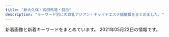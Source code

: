```yaml
---
title: "新大久保・高田馬場・目白"
description: "キーワード別にの巨乳アジアン・チャイナエステ嬢情報をまとめました。"
---
```


新着画像と新着キーワードをまとめています。
2021年05月22日の情報です。

<DmmAffiliateIns />
<KeywordTable
  shops={
    [
    {
        "keywords": {
            "C": 4
        },
        "img_links": [
            "http://www.enchuen.com/images/img_service05.png",
            "http://www.enchuen.com/images/ins_footer.png",
            "http://www.enchuen.com/images/h2_link01.png",
            "http://www.enchuen.com/images/therapist_yume_s.jpg",
            "http://www.enchuen.com/images/therapist_kaori.jpg",
            "http://www.enchuen.com/images/mail_header.png",
            "http://www.enchuen.com/images/interior04.jpg",
            "http://www.enchuen.com/images/ins_header.png",
            "http://www.enchuen.com/images/ban-tel.png",
            "http://www.enchuen.com/images/h2_alliancegide.png",
            "http://www.enchuen.com/images/therapist_kaori_s.jpg",
            "http://www.enchuen.com/images/h2_twitter.png",
            "http://www.enchuen.com/images/top_slider6.jpg",
            "http://www.enchuen.com/images/top_slider2.jpg",
            "http://www.enchuen.com/images/img_service07.png",
            "http://www.enchuen.com/images/img_service02.png",
            "http://www.enchuen.com/images/top_slider5.jpg",
            "http://www.enchuen.com/images/img_service06.png",
            "http://www.enchuen.com/images/icon_eng.png",
            "http://www.enchuen.com/images/img_service04.png",
            "http://www.enchuen.com/images/interior04_s.jpg",
            "http://www.enchuen.com/images/icon_chi.png",
            "http://www.enchuen.com/images/tw_header.png",
            "http://www.enchuen.com/images/h2_information.png",
            "http://www.enchuen.com/images/img_service01.png",
            "http://www.enchuen.com/images/pagetop.png",
            "http://www.enchuen.com/images/h2_instagam.png",
            "http://www.enchuen.com/images/top_slider4.jpg",
            "http://www.enchuen.com/images/interior01_s.jpg",
            "http://www.enchuen.com/images/img_comimgsoon.jpg",
            "http://www.enchuen.com/images/btn_gnavi04_no.png",
            "http://www.enchuen.com/images/img_slider02.png",
            "http://www.enchuen.com/images/mess_footer.png",
            "http://www.enchuen.com/images/h2_alltherapist.png",
            "http://www.enchuen.com/images/tw_footer.png",
            "http://www.enchuen.com/images/img_aromaoil.png",
            "http://www.enchuen.com/images/h2_alliancegide2.png",
            "http://www.enchuen.com/images/interior03_s.jpg",
            "http://www.enchuen.com/images/img_service03.png",
            "http://www.enchuen.com/images/btn_gnavi05_no.png",
            "http://www.enchuen.com/images/btn_gnavi06_no.png",
            "http://www.enchuen.com/images/therapist_yona_s.jpg",
            "http://www.enchuen.com/images/img_slider01.png",
            "http://www.enchuen.com/images/top_slider3.jpg",
            "http://www.enchuen.com/images/h2_contact.png",
            "http://www.enchuen.com/images/therapist_noa_s.jpg",
            "http://www.enchuen.com/images/q_qa.png",
            "http://www.enchuen.com/images/btn_gnavi01_no.png",
            "http://www.enchuen.com/images/therapist_yona.jpg",
            "http://www.enchuen.com/images/therapist_noa.jpg",
            "http://www.enchuen.com/images/h2_linkban.png",
            "http://www.enchuen.com/images/interior03.jpg",
            "http://www.enchuen.com/images/top_slider1.jpg",
            "http://www.enchuen.com/images/therapist_yume.jpg",
            "http://www.enchuen.com/images/interior01.jpg",
            "http://www.enchuen.com/images/btn_gnavi02_no.png",
            "http://www.enchuen.com/images/interior02.jpg",
            "http://www.enchuen.com/images/h2_qa.png",
            "http://www.enchuen.com/images/a_qa.png",
            "http://www.enchuen.com/images/img_slider03.png",
            "http://www.enchuen.com/images/interior02_s.jpg",
            "http://www.enchuen.com/images/btn_gnavi03_no.png",
            "http://www.enchuen.com/images/tel_header.png",
            "http://www.enchuen.com/images/h2_servicecontents.png"
        ],
        "url": "http://www.enchuen.com/",
        "station": "JR\u65b0\u5927\u4e45\u4fdd\u99c5",
        "name": "\u7e01\u4e2d\u7e01\uff5e\u3048\u3093\u3061\u3085\u3046\u3048\u3093\uff5e"
    },
    {
        "keywords": {},
        "img_links": [
            "http://esthe.top/images/room_images/gallery-01.jpg",
            "http://esthe.top/images/demo/slider/images/slide5.png",
            "http://esthe.top/images/room_images/gallery-06.jpg",
            "http://esthe.top/images/staff_images/staff_04b.jpg",
            "http://esthe.top/images/demo/slider/images/slide1.png",
            "http://esthe.top/images/staff_images/staff_01b.jpg",
            "http://esthe.top/images/staff_images/staff_09a.jpg",
            "http://esthe.top/images/staff_images/staff_07a.jpg",
            "http://esthe.top/images/demo/slider/images/slide4.png",
            "http://esthe.top/images/room_images/gallery-03.jpg",
            "http://esthe.top/images/demo/slider/tooltips/slide4.png",
            "http://esthe.top/images/demo/slider/tooltips/slide5.png",
            "http://esthe.top/images/QRcode.jpg",
            "http://esthe.top/images/acs_ima/access-04.jpg",
            "http://esthe.top/images/an_2_06.jpg",
            "http://esthe.top/images/staff_images/staff_04a.jpg",
            "http://esthe.top/images/demo/slider/tooltips/slide1.png",
            "http://esthe.top/images/Bottom_02.jpg",
            "http://esthe.top/images/an_2_04.jpg",
            "http://esthe.top/images/acs_ima/access-02.jpg",
            "http://esthe.top/images/an_2_03.jpg",
            "http://esthe.top/images/acs_ima/access-01.jpg",
            "http://esthe.top/images/staff_images/staff_01a.jpg",
            "http://esthe.top/images/demo/slider/images/slide3.png",
            "http://esthe.top/images/demo/slider/tooltips/slide2.png",
            "http://esthe.top/images/an_1_02.jpg",
            "http://esthe.top/images/room_images/gallery-05.jpg",
            "http://esthe.top/images/demo/slider/tooltips/slide3.png",
            "http://esthe.top/images/room_images/gallery-02.jpg",
            "http://esthe.top/images/an_1_03.jpg",
            "http://esthe.top/images/an_1_05.jpg",
            "http://esthe.top/images/an_1_07.jpg",
            "http://esthe.top/images/demo/slider/images/slide2.png",
            "http://esthe.top/images/an_2_07.jpg",
            "http://esthe.top/images/staff_images/staff_010b.jpg",
            "http://esthe.top/images/Bottom_01.jpg",
            "http://esthe.top/images/staff_images/staff_09b.jpg",
            "http://esthe.top/images/staff_images/staff_010a.jpg",
            "http://esthe.top/images/room_images/gallery-04.jpg",
            "http://esthe.top/images/staff_images/staff_07b.jpg",
            "http://esthe.top/images/staff_images/staff_012a.jpg",
            "http://esthe.top/images/an_2_02.jpg",
            "http://esthe.top/images/an_1_06.jpg",
            "http://esthe.top/images/room_images/index-01.jpg",
            "http://esthe.top/images/an_1_04.jpg",
            "http://esthe.top/images/acs_ima/access-03.jpg",
            "http://esthe.top/images/an_2_05.jpg",
            "http://esthe.top/images/room_images/index-02.jpg"
        ],
        "station": "JR\u9ad8\u7530\u99ac\u5834\u99c5\u6771\u53e3",
        "name": "RAN\uff5e\u30e9\u30f3\uff5e",
        "url": "http://esthe.top/"
    },
    {
        "keywords": {},
        "name": "\u6708\u306e\u82b1",
        "url": "https://tsukinohana88.wixsite.com/index",
        "station": "JR\u65b0\u5927\u4e45\u4fdd\u99c5",
        "img_links": [
            "https://static.wixstatic.com/media/80a184_f4cca0709e8a42dfbc72e26393934723~mv2.jpg",
            "https://static.wixstatic.com/media/80a184_fc46eb4762dc45d5aaded3823ed9ff89~mv2.png",
            "https://static.wixstatic.com/media/80a184_9dc0d14b20d54a71a6cb9f57217e8a32~mv2.png",
            "https://static.wixstatic.com/media/80a184_a8e12af9159e4af2bbd2cf724caf4e6a~mv2.jpeg",
            "https://static.wixstatic.com/media/71aabe_7fde48e91203411687f75bf66049b810~mv2.jpg",
            "https://static.wixstatic.com/media/80a184_685d8785c64448469efbaecd356f0615~mv2.jpg",
            "https://static.wixstatic.com/media/80a184_5208b825bc574a8e8c38cfed61640f7b~mv2.png",
            "https://static.wixstatic.com/media/80a184_60e3e10d71c6473ca82f313fefc49773~mv2.png",
            "https://static.wixstatic.com/media/80a184_b70a2c117ac542f79ec2a2014b642be4~mv2.png",
            "https://static.wixstatic.com/media/80a184_6f8a99a76cfa4e8cb6871f8cdc4667f5~mv2.png",
            "https://static.wixstatic.com/media/80a184_a8f91b6640fd4492af590f16ac685c66~mv2.png",
            "https://static.wixstatic.com/media/80a184_40c0679b081a48f9bb573cda81913473~mv2.png",
            "https://static.wixstatic.com/media/80a184_126746405a7f40f191a12f71b777ea41~mv2.png",
            "https://static.wixstatic.com/media/80a184_37c7b495532e44808fa932ada8728921~mv2.png"
        ]
    },
    {
        "keywords": {
            "C": 6,
            "88": 3,
            "87": 4,
            "D": 1
        },
        "img_links": [
            "http://www.y-rlx.site/girl/01.jpg",
            "http://www.y-rlx.site/girl/03.jpg",
            "http://www.y-rlx.site/images/staff_09.jpg",
            "http://www.y-rlx.site/images/upload/thumb/7ec52ffef2544273.jpg",
            "http://www.y-rlx.site/images/upload/thumb/117cc02414cb58fe.jpg",
            "http://www.y-rlx.site/images/index_09.jpg",
            "http://www.y-rlx.site/images/index_05.jpg",
            "http://www.y-rlx.site/images/index_20.jpg",
            "http://www.y-rlx.site/images/upload/thumb/0a4230132522743d.jpg",
            "http://www.y-rlx.site/images/upload/thumb/7ef0dbd713e60157.jpg",
            "http://www.y-rlx.site/images/index_02.jpg",
            "http://www.y-rlx.site/images/index_04.jpg",
            "http://www.y-rlx.site/girl/05.jpg",
            "http://www.y-rlx.site/images/index_15.jpg",
            "http://www.y-rlx.site/images/index_13.jpg",
            "http://www.y-rlx.site/images/info_09.jpg",
            "http://www.y-rlx.site/images/index_19.jpg",
            "http://www.y-rlx.site/images/upload/thumb/a3dc59474308193e.jpg",
            "http://www.y-rlx.site/images/rec.jpg",
            "http://www.y-rlx.site/images/index_11.jpg",
            "http://www.y-rlx.site/images/rec_09.jpg",
            "http://www.y-rlx.site/images/info.jpg",
            "http://www.y-rlx.site/images/index_18.jpg",
            "http://www.y-rlx.site/images/index_10.jpg",
            "http://y-rlx.site/images/index_07.jpg",
            "http://www.y-rlx.site/images/index_08.jpg",
            "http://y-rlx.site/images/index_04.jpg",
            "http://www.y-rlx.site/images/upload/thumb/2c7fdde9ad97892b.jpg",
            "http://www.y-rlx.site/images/upload/thumb/855f910df0047867.jpg",
            "http://www.y-rlx.site/images/index_06.jpg",
            "http://www.y-rlx.site/images/card.jpg",
            "http://www.y-rlx.site/images/upload/thumb/0d7b4714c8aced28.jpg",
            "http://www.y-rlx.site/images/upload/thumb/0776a8acf9219785.jpg",
            "http://www.y-rlx.site/girl/04.jpg",
            "http://www.y-rlx.site/images/upload/thumb/e0a26e58e17a1416.jpg",
            "http://www.y-rlx.site/images/index_01.jpg",
            "http://www.y-rlx.site/girl/02.jpg",
            "http://www.y-rlx.site/images/index_07.jpg",
            "http://www.y-rlx.site/images/index_03.jpg"
        ],
        "name": "\u60a0\u30a8\u30b9\u30c6",
        "station": "JR\u9ad8\u7530\u99ac\u5834\u99c5\u65e9\u7a32\u7530\u53e3",
        "url": "http://www.y-rlx.site/"
    },
    {
        "url": "http://familiar.tyo.cm/",
        "keywords": {
            "E": 36,
            "83": 9,
            "86": 94,
            "C": 2,
            "88": 27,
            "85": 18,
            "D": 182,
            "87": 72
        },
        "name": "Familiar\u30fb\u30d5\u30a1\u30df\u30ea\u30fc\u30a2",
        "station": "JR\u65b0\u5927\u4e45\u4fdd\u99c5",
        "img_links": [
            "http://familiar.tyo.cm/photos/sites/37/2019/11/2019112002511160.jpg",
            "http://familiar.tyo.cm/photos/sites/37/2019/06/2019061502562798.jpg",
            "http://familiar.tyo.cm/photos/sites/37/2019/12/2019120502264671.jpg",
            "http://familiar.tyo.cm/photos/sites/37/2019/06/2019061502562745.jpg",
            "http://familiar.tyo.cm/photos/sites/37/2019/11/2019112902341792.jpg",
            "http://familiar.tyo.cm/images/s_news.jpg",
            "http://familiar.tyo.cm/photos/sites/37/2019/11/2019110802115992.jpg",
            "http://familiar.tyo.cm/photos/sites/37/2019/09/2019090503385014.jpg",
            "http://familiar.tyo.cm/images/mobile.jpg",
            "http://familiar.tyo.cm/photos/sites/37/2019/12/2019120401354873.jpg",
            "http://familiar.tyo.cm/photos/sites/37/2019/12/2019120401354980.jpg",
            "http://familiar.tyo.cm/photos/sites/37/2019/03/2019032406115598.jpg",
            "http://familiar.tyo.cm/photos/sites/37/2019/03/2019032406115451.jpg",
            "http://familiar.tyo.cm/photos/sites/37/2019/03/2019031806471671.jpg",
            "http://familiar.tyo.cm/photos/sites/37/2019/06/2019060406161857.jpg",
            "http://familiar.tyo.cm/images/s_staff.jpg",
            "http://familiar.tyo.cm/photos/sites/37/2019/10/2019102502193551.jpg",
            "http://familiar.tyo.cm/photos/sites/37/2019/03/2019032406115446.jpg",
            "http://familiar.tyo.cm/photos/sites/37/2019/03/2019032406115311.jpg",
            "http://familiar.tyo.cm/images/top.png",
            "http://familiar.tyo.cm/photos/sites/37/2019/09/201909270657496.jpg",
            "http://familiar.tyo.cm/photos/sites/37/2019/03/2019032406115491.jpg",
            "http://familiar.tyo.cm/photos/sites/37/2019/06/201906040617136.jpg",
            "http://familiar.tyo.cm/images/tel.png",
            "http://familiar.tyo.cm/photos/sites/37/2018/12/2018121903013346.jpg",
            "http://familiar.tyo.cm/images/s_link.jpg",
            "http://familiar.tyo.cm/photos/sites/37/2019/06/2019061502562797.jpg",
            "http://familiar.tyo.cm/photos/sites/37/2019/06/2019062210030384.jpg",
            "http://familiar.tyo.cm/photos/sites/37/2019/10/2019102408541458.jpg",
            "http://familiar.tyo.cm/photos/sites/37/2019/03/2019032406115312.jpg",
            "http://familiar.tyo.cm/photos/sites/37/2019/12/201912130833132.jpg",
            "http://familiar.tyo.cm/photos/sites/37/2019/12/2019120502265383.jpg",
            "http://familiar.tyo.cm/photos/sites/37/2019/10/2019100304481325.jpg",
            "http://familiar.tyo.cm/images/1.png",
            "http://familiar.tyo.cm/photos/sites/37/2019/12/2019120401355046.jpg",
            "http://familiar.tyo.cm/photos/sites/37/2018/12/2018121903022968.jpg",
            "http://familiar.tyo.cm/photos/sites/37/2019/03/2019032406115440.jpg",
            "http://familiar.tyo.cm/photos/sites/37/2019/06/2019060406241084.jpg",
            "http://familiar.tyo.cm/photos/sites/37/2019/10/2019102502193826.jpg"
        ]
    },
    {
        "img_links": [
            "https://est-hana.com/img/material/top_t6.png",
            "https://est-hana.com/img/girl/main/smain1931e3a7504f14e2050f14cb6782d72bb46c.jpg",
            "https://est-hana.com/img/material/systme_t2.png",
            "https://est-hana.com/img/girl/pickup/pickup20190121202926.jpg",
            "https://est-hana.com/img/girl/list/s86_list.jpg",
            "https://est-hana.com/img/girl/list/sface187386757ea62d773ca58e2457fc23b8e13.jpg",
            "https://est-hana.com/img/material/massap4.jpg",
            "https://est-hana.com/img/girl/thumb/smain1902e7f2a11706f93c08ab1eb76c57c0a501.jpg",
            "https://est-hana.com/img/material/sys_course3_rev1.png",
            "https://est-hana.com/img/girl/thumb/smain184149673a0eecbfdaab27d1a016ce6f4281.jpg",
            "https://est-hana.com/img/girl/thumb/s77_3.jpg",
            "https://est-hana.com/img/girl/thumb/smain18725b09cd881b1f036f9f4970616c10b474.jpg",
            "https://est-hana.com/img/material/gm5_rollout.png",
            "https://est-hana.com/img/girl/list/slist189e9ae2d8752cd8b9474ebd62df9909f9b.jpg",
            "https://est-hana.com/img/material/accsess_picter2.jpg",
            "https://est-hana.com/img/material/line1.png",
            "https://est-hana.com/img/girl/list/sface18449673a0eecbfdaab27d1a016ce6f4281.jpg",
            "https://est-hana.com/img/girl/pickup/topgirl20141227182718.png",
            "https://est-hana.com/img/girl/thumb/smain1991a8b144d9cbd006fc9dffdf23ad77de07.jpg",
            "https://est-hana.com/img/material/returnbtn.png",
            "https://est-hana.com/img/girl/pickup/pickup20141227182613.jpeg",
            "https://est-hana.com/img/girl/main/smain1901e7f2a11706f93c08ab1eb76c57c0a501.jpg",
            "https://est-hana.com/img/girl/list/slist2012ba9beda1a19f1ba57dcc87485d57321.jpg",
            "https://est-hana.com/img/girl/thumb/smain1913da4fa2da2e801312734721e1a44d8e19.jpg",
            "https://est-hana.com/img/material/massap7.jpg",
            "https://est-hana.com/img/girl/main/smain184149673a0eecbfdaab27d1a016ce6f4281.jpg",
            "https://est-hana.com/img/material/photorenew4.jpg",
            "https://est-hana.com/img/girl/list/slist19053cc33bb85f739f63e84c2ae2c41c2eb.jpg",
            "https://est-hana.com/img/girl/list/sface190e7f2a11706f93c08ab1eb76c57c0a501.jpg",
            "https://est-hana.com/img/girl/list/s88_list.jpg",
            "https://est-hana.com/img/girl/list/s173_face.jpg",
            "https://est-hana.com/img/girl/list/s75_face.jpg",
            "https://est-hana.com/img/material/top_t2.png",
            "https://est-hana.com/img/girl/thumb/smain1901e7f2a11706f93c08ab1eb76c57c0a501.jpg",
            "https://est-hana.com/img/girl/thumb/smain193281777917c863b2cd265723b9cb5a3c32.jpg",
            "https://est-hana.com/img/girl/main/smain1991a8b144d9cbd006fc9dffdf23ad77de07.jpg",
            "https://est-hana.com/img/material/gm4_rollout.png",
            "https://est-hana.com/img/girl/list/s86_face.jpg",
            "https://est-hana.com/img/material/m5.png",
            "https://est-hana.com/img/girl/list/sface193e3a7504f14e2050f14cb6782d72bb46c.jpg",
            "https://est-hana.com/img/material/detailwaku.png",
            "https://est-hana.com/img/girl/list/s163_list.jpg",
            "https://est-hana.com/img/material/photorenew1.jpg",
            "https://est-hana.com/img/girl/list/slist199a8b144d9cbd006fc9dffdf23ad77de07.jpg",
            "https://est-hana.com/img/material/sys_option.png",
            "https://est-hana.com/img/girl/thumb/smain197153ce52e0264e81a8a42e5d3c84dd833e.jpg",
            "https://est-hana.com/img/girl/main/smain197153ce52e0264e81a8a42e5d3c84dd833e.jpg",
            "https://est-hana.com/img/girl/list/slist193a69a1a063a3159e298d18b691542266d.jpg",
            "https://est-hana.com/img/girl/thumb/s75_1.jpg",
            "https://est-hana.com/img/material/gm2_rollout.png",
            "https://est-hana.com/img/girl/thumb/s77_1.jpg",
            "https://est-hana.com/img/girl/thumb/s180_1.jpg",
            "https://est-hana.com/img/material/day.png",
            "https://est-hana.com/img/girl/pickup/pickup20180830201105.jpg",
            "https://est-hana.com/img/material/w6.png",
            "https://est-hana.com/img/material/staff_t1.png",
            "https://est-hana.com/img/material/gm6_rollout.png",
            "https://est-hana.com/img/girl/pickup/topgirl20180526173824.png",
            "https://est-hana.com/img/material/gm3_rollout.png",
            "https://est-hana.com/img/girl/list/s88_face.jpg",
            "https://est-hana.com/img/girl/list/s77_list.jpg",
            "https://est-hana.com/img/girl/main/smain1871110bf62c88dcefca310cdc127f9b11f2.jpg",
            "https://est-hana.com/img/girl/pickup/pickup20190227121102.jpg",
            "https://est-hana.com/img/material/top_t3.png",
            "https://est-hana.com/img/girl/list/sface8365230fc40840a020ba3ed47600db4b4a.jpg",
            "https://est-hana.com/img/girl/thumb/smain1912da4fa2da2e801312734721e1a44d8e19.jpg",
            "https://est-hana.com/img/whatnew/20200401min60.jpg",
            "https://est-hana.com/img/material/photorenew3.jpg",
            "https://est-hana.com/img/girl/list/slist18449673a0eecbfdaab27d1a016ce6f4281.jpg",
            "https://est-hana.com/img/material/topflashimg1.jpg",
            "https://est-hana.com/img/girl/thumb/smain1871110bf62c88dcefca310cdc127f9b11f2.jpg",
            "https://est-hana.com/img/girl/thumb/smain1891e9ae2d8752cd8b9474ebd62df9909f9b.jpg",
            "https://est-hana.com/img/girl/list/sface191ec56c0d5cc68365ea11e2e52a40272d8.jpg",
            "https://est-hana.com/img/material/accsess_station.png",
            "https://est-hana.com/img/girl/pickup/topgirl20180308214256.png",
            "https://est-hana.com/img/girl/list/slist110d5ce8a5906e2cdaf90af47c9395e0dff.jpg",
            "https://est-hana.com/img/whatnew/20200304.jpg",
            "https://est-hana.com/img/girl/list/sface19753ce52e0264e81a8a42e5d3c84dd833e.jpg",
            "https://est-hana.com/img/camp/camp20210501.png",
            "https://est-hana.com/img/girl/list/sface201dc74ab8dea78d771771d5fda7bccc989.jpg",
            "https://est-hana.com/img/girl/list/s173_list.jpg",
            "https://est-hana.com/img/girl/main/smain1911ec56c0d5cc68365ea11e2e52a40272d8.jpg",
            "https://est-hana.com/img/girl/thumb/s173_1.jpg",
            "https://est-hana.com/img/material/click_tel_btn.png",
            "https://est-hana.com/img/girl/main/s180_1.jpg",
            "https://est-hana.com/img/girl/list/slist19753ce52e0264e81a8a42e5d3c84dd833e.jpg",
            "https://est-hana.com/img/girl/list/s139_face.jpg",
            "https://est-hana.com/img/material/staff_t1rev1.png",
            "https://est-hana.com/img/girl/list/s139_list.jpg",
            "https://est-hana.com/img/girl/pickup/pickup20190528135649.jpg",
            "https://est-hana.com/img/material/staffdetail_t1.png",
            "https://est-hana.com/img/girl/list/sface199a8b144d9cbd006fc9dffdf23ad77de07.jpg",
            "https://est-hana.com/img/girl/list/s180_face.jpg",
            "https://est-hana.com/img/girl/pickup/pickup20181218104555.jpg",
            "https://est-hana.com/img/material/massap1.jpg",
            "https://est-hana.com/img/girl/list/s77_face.jpg",
            "https://est-hana.com/img/girl/pickup/topgirl20140510202547.png",
            "https://est-hana.com/img/girl/main/s75_1.jpg",
            "https://est-hana.com/img/girl/thumb/smain184249673a0eecbfdaab27d1a016ce6f4281.jpg",
            "https://est-hana.com/img/girl/thumb/smain1911ec56c0d5cc68365ea11e2e52a40272d8.jpg",
            "https://est-hana.com/img/material/hosi4.png",
            "https://est-hana.com/img/girl/pickup/topgirl20161016054301.png",
            "https://est-hana.com/img/girl/pickup/pickup20191214162524.jpg",
            "https://est-hana.com/img/girl/pickup/pickup20190118192257.jpg",
            "https://est-hana.com/img/material/age.png",
            "https://est-hana.com/img/material/top_t5.png",
            "https://est-hana.com/img/girl/pickup/topgirl20180908131653.png",
            "https://est-hana.com/img/girl/thumb/smain1931e3a7504f14e2050f14cb6782d72bb46c.jpg",
            "https://est-hana.com/img/material/massap2.jpg",
            "https://est-hana.com/img/girl/main/s77_1.jpg",
            "https://est-hana.com/img/material/photorenew2rev1.jpg",
            "https://est-hana.com/img/girl/pickup/pickup20180526173711.jpg",
            "https://est-hana.com/img/girl/list/sface189e9ae2d8752cd8b9474ebd62df9909f9b.jpg",
            "https://est-hana.com/img/girl/list/sface110404ef9fc79e2a0a04d64b621c22a0c77.jpg",
            "https://est-hana.com/img/girl/thumb/s173_2.jpg",
            "https://est-hana.com/img/girl/list/slist8365230fc40840a020ba3ed47600db4b4a.jpg",
            "https://est-hana.com/img/material/infopanel.png",
            "https://est-hana.com/img/girl/main/smain1891e9ae2d8752cd8b9474ebd62df9909f9b.jpg",
            "https://est-hana.com/img/girl/pickup/topgirl20190528141109.png",
            "https://est-hana.com/img/girl/pickup/pickup20190118192153.jpg",
            "https://est-hana.com/img/material/month.png",
            "https://est-hana.com/img/girl/thumb/s86_1.jpg",
            "https://est-hana.com/img/material/sys_course1_rev2.png",
            "https://est-hana.com/img/material/hosi5.png",
            "https://est-hana.com/img/material/top_twitter.png",
            "https://est-hana.com/img/material/gm1_rollout.png",
            "https://est-hana.com/img/girl/list/slist187110f9d5212fd19d8b8410ec6bff294e6.jpg",
            "https://est-hana.com/img/material/massap6.jpg",
            "https://est-hana.com/img/material/sys_course2_rev2.png",
            "https://est-hana.com/img/material/massa_t1.png",
            "https://est-hana.com/img/material/systme_t1.png",
            "https://est-hana.com/img/girl/main/s173_1.jpg",
            "https://est-hana.com/img/material/d22.png",
            "https://est-hana.com/img/material/photorenew5.jpg",
            "https://est-hana.com/img/material/sframe2014.png",
            "https://est-hana.com/img/material/massap5.jpg",
            "https://est-hana.com/img/girl/thumb/s77_2.jpg",
            "https://est-hana.com/img/material/top_t2_img_rev2.jpg",
            "https://est-hana.com/img/whatnew/20200401_mask.jpg",
            "https://est-hana.com/img/girl/list/s180_list.jpg",
            "https://est-hana.com/img/girl/list/s163_face.jpg",
            "https://est-hana.com/img/material/massap3.jpg",
            "https://est-hana.com/img/girl/thumb/smain19725e2ed7efe2de621955e09d12295a13ee.jpg",
            "https://est-hana.com/img/girl/list/s75_list.jpg",
            "https://est-hana.com/img/girl/pickup/topgirl20140502225842.png",
            "https://est-hana.com/img/girl/main/s86_1.jpg",
            "https://est-hana.com/img/material/top_t4.png",
            "https://est-hana.com/img/material/sys_etc.png",
            "https://est-hana.com/img/girl/list/slist191ec56c0d5cc68365ea11e2e52a40272d8.jpg",
            "https://est-hana.com/img/girl/pickup/pickup20191208191053.jpg"
        ],
        "station": "JR\u5927\u4e45\u4fdd\u99c5\u5317\u53e3",
        "url": "https://est-hana.com/",
        "name": "\u82b1",
        "keywords": {
            "E": 3,
            "C": 39
        }
    },
    {
        "url": "https://www.cocoro556.in/",
        "keywords": {
            "E": 1,
            "\u30bb\u30af\u30b7\u30fc": 1,
            "C": 21
        },
        "img_links": [
            "https://www.cocoro556.in/img/material/gm2_rollout.png",
            "https://www.cocoro556.in/img/girl/list/slist16435ee9e4407f412c3d2708030a189f1c0.jpg",
            "https://www.cocoro556.in/img/girl/list/slist167f0b4414b94d2c934624a47b21815ef54.jpg",
            "https://www.cocoro556.in/img/material/p3_1_t1.png",
            "https://www.cocoro556.in/img/material/gm6_rollout.png",
            "https://www.cocoro556.in/img/girl/main/smain1541a1f8e548a2959236fdd0e7abcde80ac7.jpg",
            "https://www.cocoro556.in/img/material/photost5.png",
            "https://www.cocoro556.in/img/material/p2_t2_subt5_m2.png",
            "https://www.cocoro556.in/img/material/p5_t1.png",
            "https://www.cocoro556.in/img/material/p6_t3.png",
            "https://www.cocoro556.in/img/camp/camp20210403short.jpg",
            "https://www.cocoro556.in/img/girl/thumb/smain126142f85375ac3eb532582567360874d2d6.jpg",
            "https://www.cocoro556.in/img/material/gm5_rollover.png",
            "https://www.cocoro556.in/img/girl/thumb/smain1443346e3df3ff1cef1386c89c6ba9e9f72e.jpg",
            "https://www.cocoro556.in/img/material/top_t3_subt1.png",
            "https://www.cocoro556.in/img/girl/thumb/smain1421b75436b0012f83588e08b8d8eb48c8c2.jpg",
            "https://www.cocoro556.in/img/girl/thumb/smain1542a1f8e548a2959236fdd0e7abcde80ac7.jpg",
            "https://www.cocoro556.in/img/girl/thumb/smain16627090642c09cac745b0ded19f41e41b2c.jpg",
            "https://www.cocoro556.in/img/girl/list/slist154a1f8e548a2959236fdd0e7abcde80ac7.jpg",
            "https://www.cocoro556.in/img/girl/main/smain1441346e3df3ff1cef1386c89c6ba9e9f72e.jpg",
            "https://www.cocoro556.in/img/girl/list/slist149a7ba2e87eeed7d2ede49599bc2037647.jpg",
            "https://www.cocoro556.in/img/material/p2_t2_sub_m1_2.png",
            "https://www.cocoro556.in/img/girl/thumb/smain126242f85375ac3eb532582567360874d2d6.jpg",
            "https://www.cocoro556.in/img/material/gm4_rollout.png",
            "https://www.cocoro556.in/img/girl/thumb/smain1422b75436b0012f83588e08b8d8eb48c8c2.jpg",
            "https://www.cocoro556.in/img/girl/list/slist144346e3df3ff1cef1386c89c6ba9e9f72e.jpg",
            "https://www.cocoro556.in/img/material/photost7.png",
            "https://www.cocoro556.in/img/material/gm2_rollover.png",
            "https://www.cocoro556.in/img/material/gm1_rollover.png",
            "https://www.cocoro556.in/img/material/p6_t3_subt1.png",
            "https://www.cocoro556.in/img/material/pd_st2.png",
            "https://www.cocoro556.in/img/girl/thumb/smain1673d805234c8fbb465b0ed26b0a1e25b455.jpg",
            "https://www.cocoro556.in/img/material/p2_t2_subt1.png",
            "https://www.cocoro556.in/img/material/accminimgrev1.jpg",
            "https://www.cocoro556.in/img/girl/list/slist142b75436b0012f83588e08b8d8eb48c8c2.jpg",
            "https://www.cocoro556.in/img/material/photost3rev1.png",
            "https://www.cocoro556.in/img/material/pageheaderimg2.jpg",
            "https://www.cocoro556.in/img/material/top_t2.png",
            "https://www.cocoro556.in/img/material/photost4rev1.png",
            "https://www.cocoro556.in/img/material/p2_t2_subt5.png",
            "https://www.cocoro556.in/img/material/top_t4.png",
            "https://www.cocoro556.in/img/girl/thumb/smain16637090642c09cac745b0ded19f41e41b2c.jpg",
            "https://www.cocoro556.in/img/material/photost1.png",
            "https://www.cocoro556.in/img/girl/main/smain16617090642c09cac745b0ded19f41e41b2c.jpg",
            "https://www.cocoro556.in/img/girl/main/smain1461f806d031a1244ccfaa8b4d307f6ef6d7.jpg",
            "https://www.cocoro556.in/img/material/pd_number.png",
            "https://www.cocoro556.in/img/material/pageheaderimg1.jpg",
            "https://www.cocoro556.in/img/girl/thumb/smain1442346e3df3ff1cef1386c89c6ba9e9f72e.jpg",
            "https://www.cocoro556.in/img/material/p2_t2_subt2.png",
            "https://www.cocoro556.in/img/girl/main/smain1671d805234c8fbb465b0ed26b0a1e25b455.jpg",
            "https://www.cocoro556.in/img/material/mobilesite.png",
            "https://www.cocoro556.in/img/girl/thumb/smain1462f806d031a1244ccfaa8b4d307f6ef6d7.jpg",
            "https://www.cocoro556.in/img/material/p2_t2_sub_m1_1.png",
            "https://www.cocoro556.in/img/material/leftinfo.png",
            "https://www.cocoro556.in/img/material/pd_st1.png",
            "https://www.cocoro556.in/img/girl/list/slist146f806d031a1244ccfaa8b4d307f6ef6d7.jpg",
            "https://www.cocoro556.in/img/girl/thumb/smain1671d805234c8fbb465b0ed26b0a1e25b455.jpg",
            "https://www.cocoro556.in/img/girl/thumb/smain1672d805234c8fbb465b0ed26b0a1e25b455.jpg",
            "https://www.cocoro556.in/img/material/top_t3_imgrev1.jpg",
            "https://www.cocoro556.in/img/material/gm3_rollout.png",
            "https://www.cocoro556.in/img/girl/main/smain1491773ceed1a7cd35919e9c6866285fb943.jpg",
            "https://www.cocoro556.in/img/material/photost2rev1.png",
            "https://www.cocoro556.in/img/girl/thumb/smain1441346e3df3ff1cef1386c89c6ba9e9f72e.jpg",
            "https://www.cocoro556.in/img/girl/main/smain1421b75436b0012f83588e08b8d8eb48c8c2.jpg",
            "https://www.cocoro556.in/img/material/p6_t2_subt1.png",
            "https://www.cocoro556.in/img/material/photost6.png",
            "https://www.cocoro556.in/img/girl/main/smain126142f85375ac3eb532582567360874d2d6.jpg",
            "https://www.cocoro556.in/img/girl/thumb/smain1491773ceed1a7cd35919e9c6866285fb943.jpg",
            "https://www.cocoro556.in/img/material/pd_st3.png",
            "https://www.cocoro556.in/img/girl/thumb/smain16617090642c09cac745b0ded19f41e41b2c.jpg",
            "https://www.cocoro556.in/img/material/gm5_rollout.png",
            "https://www.cocoro556.in/img/material/p2_t2_sub_m1_3.png",
            "https://www.cocoro556.in/img/girl/main/smain164135ee9e4407f412c3d2708030a189f1c0.jpg",
            "https://www.cocoro556.in/img/material/top_t3.png",
            "https://www.cocoro556.in/img/girl/thumb/smain14634879628e490d1ecf1cd7a9d727569f95.jpg",
            "https://www.cocoro556.in/img/material/ftel.png",
            "https://www.cocoro556.in/img/girl/thumb/smain164135ee9e4407f412c3d2708030a189f1c0.jpg",
            "https://www.cocoro556.in/img/material/gm6_rollover.png",
            "https://www.cocoro556.in/img/camp/camp20210501.jpg",
            "https://www.cocoro556.in/img/material/p2_t2.png",
            "https://www.cocoro556.in/img/material/p2_t2_subt4_m1.png",
            "https://www.cocoro556.in/img/material/gm3_rollover.png",
            "https://www.cocoro556.in/img/material/p2_t2_subt4.png",
            "https://www.cocoro556.in/img/girl/thumb/smain1493773ceed1a7cd35919e9c6866285fb943.jpg",
            "https://www.cocoro556.in/img/girl/list/slist12642f85375ac3eb532582567360874d2d6.jpg",
            "https://www.cocoro556.in/img/girl/thumb/smain1423ae12bc52cc115b3190fbe6a84a8ffa74.jpg",
            "https://www.cocoro556.in/img/girl/thumb/smain14922dea5bdda380e76839c012ab24bd9f82.jpg",
            "https://www.cocoro556.in/img/material/pageheaderimg3.jpg",
            "https://www.cocoro556.in/img/camp/camp20210501premium.jpg",
            "https://www.cocoro556.in/img/material/pageheaderimg4.jpg",
            "https://www.cocoro556.in/img/material/p2_t2_subt3.png",
            "https://www.cocoro556.in/img/material/top_t1.png",
            "https://www.cocoro556.in/img/girl/thumb/smain1541a1f8e548a2959236fdd0e7abcde80ac7.jpg",
            "https://www.cocoro556.in/img/material/p3_t1.png",
            "https://www.cocoro556.in/img/girl/list/slist1667090642c09cac745b0ded19f41e41b2c.jpg",
            "https://www.cocoro556.in/img/material/gm1_rollout.png",
            "https://www.cocoro556.in/img/girl/thumb/smain126332fd72809eba38056753c1720b05d8d5.jpg",
            "https://www.cocoro556.in/img/material/age_rollout.png",
            "https://www.cocoro556.in/img/material/p6_t2.png",
            "https://www.cocoro556.in/img/material/p6_t1.png",
            "https://www.cocoro556.in/img/girl/thumb/smain1461f806d031a1244ccfaa8b4d307f6ef6d7.jpg",
            "https://www.cocoro556.in/img/girl/thumb/smain1543ab2e0ee9f9fde8103e9fe80e33b07761.jpg",
            "https://www.cocoro556.in/img/material/p2_t2_subt5_m1.png"
        ],
        "station": "JR\u5927\u4e45\u4fdd\u99c5\u5317\u53e3",
        "name": "COCORO"
    },
    {
        "name": "\u604b",
        "keywords": {},
        "url": "http://tkoi.work/",
        "img_links": [
            "http://tkoi.work/sp/images/newsb.png",
            "http://tkoi.work/images/main_footer.jpg",
            "http://tkoi.work/sp/images/ac2.png",
            "http://tkoi.work/sp/images/tel.jpg",
            "http://tkoi.work/sp/images/news.jpg",
            "http://tkoi.work/img/ai1.jpg",
            "http://tkoi.work/sp/img/koko1.jpg",
            "http://tkoi.work/images/2.jpg",
            "http://tkoi.work/sp/images/info.png",
            "http://tkoi.work/images/ta.jpg",
            "http://tkoi.work/sp/images/rec2.png",
            "http://tkoi.work/sp/images/4.jpg",
            "http://tkoi.work/sp/images/1.jpg",
            "http://tkoi.work/images/int1.png",
            "http://tkoi.work/sp/images/2.jpg",
            "http://tkoi.work/sp/images/int2.png",
            "http://tkoi.work/img/mika1.jpg",
            "http://tkoi.work/images/3.jpg",
            "http://tkoi.work/sp/images/rec1.png",
            "http://tkoi.work/images/sys1.png",
            "http://tkoi.work/images/sm.jpg",
            "http://tkoi.work/sp/menu/top.jpg",
            "http://tkoi.work/sp/menu/staff.jpg",
            "http://tkoi.work/sp/images/footer.png",
            "http://tkoi.work/images/sys2.png",
            "http://tkoi.work/images/staff_t.jpg",
            "http://tkoi.work/sp/img/ai1.jpg",
            "http://tkoi.work/images/b2.jpg",
            "http://tkoi.work/images/s1.png",
            "http://tkoi.work/images/main_top.jpg",
            "http://tkoi.work/images/mobile.jpg",
            "http://tkoi.work/images/head.jpg",
            "http://tkoi.work/images/1.jpg",
            "http://tkoi.work/img/koko1.jpg",
            "http://tkoi.work/sp/img/riri1.jpg",
            "http://tkoi.work/sp/images/staff_t.png",
            "http://tkoi.work/sp/images/head.jpg",
            "http://tkoi.work/images/b3.jpg",
            "http://tkoi.work/images/4.jpg",
            "http://tkoi.work/images/news.png",
            "http://tkoi.work/sp/images/sys.png",
            "http://tkoi.work/images/b1.jpg",
            "http://tkoi.work/sp/images/interior_t.png",
            "http://tkoi.work/sp/images/info_t.jpg",
            "http://tkoi.work/sp/img/mika1.jpg",
            "http://tkoi.work/sp/images/int1.png",
            "http://tkoi.work/images/int2.png",
            "http://tkoi.work/sp/images/ac1.jpg",
            "http://tkoi.work/sp/images/3.jpg",
            "http://tkoi.work/img/riri1.jpg",
            "http://tkoi.work/images/interior_t.jpg"
        ],
        "station": "JR\u9ad8\u7530\u99ac\u5834\u99c5\u65e9\u7a32\u7530\u53e3"
    },
    {
        "url": "http://p-aroma.work/",
        "keywords": {},
        "name": "\u7652\u3057\u306e\u51fa\u4f1a\u3044",
        "img_links": [
            "http://p-aroma.work/images/staff_t.png",
            "http://p-aroma.work/img/mirai1.png",
            "http://p-aroma.work/img/kasumi1.png",
            "http://p-aroma.work/img/mayu1.png",
            "http://p-aroma.work/images/1.jpg",
            "http://p-aroma.work/staff/kasumi.jpg",
            "http://p-aroma.work/images/2.jpg",
            "http://p-aroma.work/images/s1.jpg",
            "http://p-aroma.work/images/s2.jpg",
            "http://p-aroma.work/images/s1.png",
            "http://p-aroma.work/staff/mayu.jpg",
            "http://p-aroma.work/img/rina1.png",
            "http://p-aroma.work/images/mobile.jpg",
            "http://p-aroma.work/images/int2.png",
            "http://p-aroma.work/images/6.jpg",
            "http://p-aroma.work/img/ayaka1.png",
            "http://p-aroma.work/images/int1.png",
            "http://p-aroma.work/img/haru1.png",
            "http://p-aroma.work/images/3.jpg",
            "http://p-aroma.work/images/sys.png",
            "http://p-aroma.work/images/interior_t.png",
            "http://p-aroma.work/images/7.jpg",
            "http://p-aroma.work/images/4.jpg",
            "http://p-aroma.work/staff/rina.jpg",
            "http://p-aroma.work/images/head.jpg",
            "http://p-aroma.work/staff/mirai.jpg",
            "http://p-aroma.work/staff/ayaka.jpg",
            "http://p-aroma.work/images/tel.jpg",
            "http://p-aroma.work/staff/haru.jpg",
            "http://p-aroma.work/images/news.jpg"
        ],
        "station": "JR\u5927\u4e45\u4fdd\u99c5\u5317\u53e3"
    },
    {
        "name": "Lovely Heart \u5927\u4e45\u4fdd\u5225\u9928",
        "img_links": [
            "http://aes-treat.com/scdl/staff/11051.jpg",
            "http://aes-treat.com/scdl/staff/11041mb.jpg",
            "http://aes-treat.com/scdl/staff/11051mb.jpg",
            "http://aes-treat.com/scdl/staff/11081mb.jpg",
            "http://aes-treat.com/scdl/staff/11131.jpg",
            "http://aes-treat.com/pic/top1.jpg",
            "http://aes-treat.com/img/ttl_nouka.jpg",
            "http://aes-treat.com/img/ttl_att.png",
            "http://aes-treat.com/scdl/staff/10861.jpg",
            "http://aes-treat.com/scdl/staff/11081.jpg",
            "http://aes-treat.com/scdl/staff/11201mb.jpg",
            "http://aes-treat.com/scdl/staff/11101mb.jpg",
            "http://aes-treat.com/scdl/staff/10971mb.jpg",
            "http://aes-treat.com/scdl/staff/11201.jpg",
            "http://aes-treat.com/scdl/staff/11161.jpg",
            "http://aes-treat.com/scdl/staff/10891.jpg",
            "http://aes-treat.com/scdl/staff/11191.jpg",
            "http://aes-treat.com/scdl/staff/10981.jpg",
            "http://aes-treat.com/scdl/staff/11111.jpg",
            "http://aes-treat.com/scdl/staff/11151mb.jpg",
            "http://aes-treat.com/scdl/staff/10971.jpg",
            "http://aes-treat.com/img/ttl_staff.png",
            "http://aes-treat.com/scdl/staff/11191mb.jpg",
            "http://aes-treat.com/scdl/staff/10901mb.jpg",
            "http://aes-treat.com/scdl/staff/10842.jpg",
            "http://aes-treat.com/img/ttl_sister.png",
            "http://aes-treat.com/scdl/staff/11091.jpg",
            "http://aes-treat.com/scdl/staff/10941.jpg",
            "http://aes-treat.com/img/ttl_mobile.jpg",
            "http://aes-treat.com/img/system/campaign.jpg",
            "http://aes-treat.com/pic/head.jpg",
            "http://aes-treat.com/scdl/staff/11161mb.jpg",
            "http://aes-treat.com/scdl/staff/11131mb.jpg",
            "http://aes-treat.com/scdl/staff/10771mb.jpg",
            "http://aes-treat.com/scdl/staff/10861mb.jpg",
            "http://aes-treat.com/scdl/staff/10721mb.jpg",
            "http://aes-treat.com/scdl/staff/10771.jpg",
            "http://aes-treat.com/scdl/staff/11162.jpg",
            "http://aes-treat.com/scdl/staff/10941mb.jpg",
            "http://aes-treat.com/scdl/staff/10721.jpg",
            "http://aes-treat.com/scdl/staff/10841.jpg",
            "http://aes-treat.com/scdl/staff/10171mb.jpg",
            "http://aes-treat.com/scdl/staff/10891mb.jpg",
            "http://aes-treat.com/scdl/staff/10811.jpg",
            "http://aes-treat.com/scdl/staff/10972.jpg",
            "http://aes-treat.com/scdl/staff/11121mb.jpg",
            "http://aes-treat.com/scdl/staff/10651mb.jpg",
            "http://aes-treat.com/scdl/staff/10811mb.jpg",
            "http://aes-treat.com/scdl/staff/11101.jpg",
            "http://aes-treat.com/scdl/staff/10902.jpg",
            "http://aes-treat.com/scdl/staff/11111mb.jpg",
            "http://aes-treat.com/pic/top2.jpg",
            "http://aes-treat.com/scdl/staff/10841mb.jpg",
            "http://aes-treat.com/scdl/staff/10681mb.jpg",
            "http://aes-treat.com/scdl/staff/10171.jpg",
            "http://aes-treat.com/img/ttl_attbnr.jpg",
            "http://aes-treat.com/scdl/staff/11151.jpg",
            "http://aes-treat.com/scdl/staff/10981mb.jpg",
            "http://aes-treat.com/scdl/staff/11091mb.jpg",
            "http://aes-treat.com/scdl/staff/10651.jpg",
            "http://aes-treat.com/i/files/homeimg.jpg",
            "http://aes-treat.com/scdl/staff/10901.jpg",
            "http://aes-treat.com/scdl/staff/11121.jpg",
            "http://aes-treat.com/scdl/staff/10681.jpg",
            "http://aes-treat.com/scdl/staff/11041.jpg"
        ],
        "url": "http://aes-treat.com/",
        "keywords": {
            "C": 36
        },
        "station": "JR\u5927\u4e45\u4fdd\u99c5\u5317\u53e3"
    },
    {
        "url": "http://www.kity.work/",
        "name": "\u98a8\u96c5\u5802 \uff5e\u3075\u3046\u304c\u3069\u3046\uff5e",
        "keywords": {},
        "img_links": [
            "http://www.kity.work/images/news.jpg",
            "http://www.kity.work/images/7.jpg",
            "http://www.kity.work/img/aoi1.jpg",
            "http://www.kity.work/images/tel.jpg",
            "http://www.kity.work/img/erina2.jpg",
            "http://www.kity.work/images/interior_t.jpg",
            "http://www.kity.work/images/1.jpg",
            "http://www.kity.work/img/aoi2.jpg",
            "http://www.kity.work/img/sara1.jpg",
            "http://www.kity.work/images/5.jpg",
            "http://www.kity.work/img/sara2.jpg",
            "http://www.kity.work/staff/aoi.jpg",
            "http://www.kity.work/images/s1.jpg",
            "http://www.kity.work/images/head.jpg",
            "http://www.kity.work/images/int2.jpg",
            "http://www.kity.work/img/yuka2.jpg",
            "http://www.kity.work/images/sys.jpg",
            "http://www.kity.work/images/ac2.jpg",
            "http://www.kity.work/img/yuka1.jpg",
            "http://www.kity.work/images/6.jpg",
            "http://www.kity.work/images/s2.jpg",
            "http://www.kity.work/staff/nana.jpg",
            "http://www.kity.work/images/up.jpg",
            "http://www.kity.work/img/nana1.jpg",
            "http://www.kity.work/staff/erina.jpg",
            "http://www.kity.work/images/staff_t.jpg",
            "http://www.kity.work/images/int1.jpg",
            "http://www.kity.work/images/s1.png",
            "http://www.kity.work/images/3.jpg",
            "http://www.kity.work/images/tg.jpg",
            "http://www.kity.work/staff/sara.jpg",
            "http://www.kity.work/staff/yuka.jpg",
            "http://www.kity.work/img/erina1.jpg"
        ],
        "station": "JR\u9ad8\u7530\u99ac\u5834\u99c5\u65e9\u7a32\u7530\u53e3"
    },
    {
        "station": "JR\u5927\u4e45\u4fdd\u99c5\u5317\u53e3",
        "img_links": [
            "http://kobo.mssg.jp/images/staff_10a.jpg",
            "http://kobo.mssg.jp/images/wenzi-staff.png",
            "http://kobo.mssg.jp/images/info.png",
            "http://kobo.mssg.jp/layer/images/top/top_03.jpg",
            "http://kobo.mssg.jp/images/s_info.png",
            "http://kobo.mssg.jp/images/top2.jpg",
            "http://kobo.mssg.jp/images/staff_8a.jpg",
            "http://kobo.mssg.jp/images/staff_8.jpg",
            "http://kobo.mssg.jp/layer/images/top/top_01.jpg",
            "http://kobo.mssg.jp/layer/images/top/top_06.jpg",
            "http://kobo.mssg.jp/images/staff_9a.jpg",
            "http://kobo.mssg.jp/layer/images/top/top_08.png",
            "http://kobo.mssg.jp/layer/images/top.jpg",
            "http://kobo.mssg.jp/images/top1.jpg",
            "http://kobo.mssg.jp/images/staff_2a.jpg",
            "http://kobo.mssg.jp/images/staff_bj4.png",
            "http://kobo.mssg.jp/images/staff_5.jpg",
            "http://kobo.mssg.jp/layer/images/top/top_05.jpg",
            "http://kobo.mssg.jp/images/staff_2b.jpg",
            "http://kobo.mssg.jp/images/staff_4.jpg",
            "http://kobo.mssg.jp/images/staff_bj1.png",
            "http://kobo.mssg.jp/layer/images/top/top_04.jpg",
            "http://kobo.mssg.jp/layer/images/top/top_02.jpg",
            "http://kobo.mssg.jp/images/staff_9b.jpg",
            "http://kobo.mssg.jp/images/1.jpg"
        ],
        "url": "http://kobo.mssg.jp/",
        "keywords": {},
        "name": "\u6c34\u8272-\u30df\u30ba\u30a4\u30ed-"
    },
    {
        "name": "Pretty \uff5e\u30d7\u30ea\u30c6\u30a3\u30fc\uff5e",
        "img_links": [
            "http://pretty.este.work/2.jpg",
            "http://pretty.este.work/sayurin.jpg",
            "http://pretty.este.work/1.jpg",
            "http://pretty.este.work/sakura.jpg",
            "http://pretty.este.work/tg.jpg",
            "http://pretty.este.work/rec1.png",
            "http://pretty.este.work/head.jpg",
            "http://pretty.este.work/news.jpg",
            "http://pretty.este.work/up.jpg",
            "http://pretty.este.work/rec2.png",
            "http://pretty.este.work/3.jpg",
            "http://pretty.este.work/interior_t.jpg",
            "http://pretty.este.work/int1.png",
            "http://pretty.este.work/nana.jpg",
            "http://pretty.este.work/staff_t.jpg",
            "http://pretty.este.work/ayumi.jpg",
            "http://pretty.este.work/4.jpg",
            "http://pretty.este.work/hana.jpg"
        ],
        "station": "JR\u9ad8\u7530\u99ac\u5834\u99c5",
        "url": "http://pretty.este.work/",
        "keywords": {}
    },
    {
        "url": "http://www.harunoyume.com/",
        "name": "\u6625\u306e\u5922",
        "keywords": {},
        "img_links": [
            "http://www.harunoyume.com/images/service-image.jpg",
            "http://www.harunoyume.com/images/covergirl.jpg",
            "http://www.harunoyume.com/images/discount.jpg",
            "http://www.harunoyume.com/images/campaign.jpg"
        ],
        "station": "JR\u65b0\u5927\u4e45\u4fdd\u99c5"
    },
    {
        "station": "JR\u9ad8\u7530\u99ac\u5834\u99c5\u65e9\u7a32\u7530\u53e3",
        "img_links": [
            "http://massage-1.net/images/top/top_02.jpg",
            "http://massage-1.net/images/staff_image/staf_05a.jpg",
            "http://massage-1.net/images/top/top_03.jpg",
            "http://massage-1.net/images/top/top_06.jpg",
            "http://massage-1.net/images/top/top_08.png",
            "http://massage-1.net/images/top/top_04.jpg",
            "http://massage-1.net/images/page_top.png",
            "http://massage-1.net/images/home/top.jpg",
            "http://massage-1.net/images/top/top_01.jpg",
            "http://massage-1.net/images/top/top_05.jpg"
        ],
        "name": "\u697d\u5712",
        "keywords": {},
        "url": "http://massage-1.net/"
    },
    {
        "img_links": [],
        "keywords": {},
        "url": "https://venus.tyo.ac/",
        "station": "JR\u5927\u4e45\u4fdd\u99c5\u5357\u53e3",
        "name": "Venus -\u30f4\u30a3\u30fc\u30ca\u30b9-"
    },
    {
        "img_links": [
            "http://www.aromaonly1.com/uploads/66dc68de1f9c001b6f15d52303314efc.jpg",
            "http://www.aromaonly1.com/images/index_18.jpg",
            "http://www.aromaonly1.com/images/index_16.jpg",
            "http://www.aromaonly1.com/images/index_17.jpg",
            "http://www.aromaonly1.com/uploads/0d74a4af5e268e3562daa56048c13906.jpg",
            "http://www.aromaonly1.com/images/index_21.jpg",
            "http://www.aromaonly1.com/images/aromaonly1_468x60.png",
            "http://www.aromaonly1.com/images/index_07.jpg",
            "http://www.aromaonly1.com/images/index_06.jpg",
            "http://www.aromaonly1.com/images/interior_10.jpg",
            "http://www.aromaonly1.com/images/index_02.jpg",
            "http://www.aromaonly1.com/images/fanhui.png",
            "http://www.aromaonly1.com/images/index_14.jpg",
            "http://www.aromaonly1.com/images/girls_10.jpg",
            "http://www.aromaonly1.com/uploads/18799c1985ca7d1cd026808323ec51c2.jpg",
            "http://www.aromaonly1.com/images/index_08.jpg",
            "http://www.aromaonly1.com/images/index_05.jpg",
            "http://www.aromaonly1.com/images/index_03.jpg",
            "http://www.aromaonly1.com/images/index_04.jpg",
            "http://www.aromaonly1.com/uploads/3e6ede4dd71b9611bfc0fc01fff82057.jpg",
            "http://www.aromaonly1.com/images/service_11.jpg",
            "http://www.aromaonly1.com/my_work/images/pic1.png",
            "http://www.aromaonly1.com/images/index_01.jpg",
            "http://www.aromaonly1.com/images/index_12.jpg",
            "http://www.aromaonly1.com/uploads/2f5941103973429d3981087968a845a3.jpg",
            "http://www.aromaonly1.com/images/link_10.jpg",
            "http://www.aromaonly1.com/uploads/015cba9c432d730d26583fe998534fa6.jpg",
            "http://www.aromaonly1.com/uploads/5f4083d49285cbe64774b1bd70e86150.jpg",
            "http://www.aromaonly1.com/uploads/c24b4a66b959c50d941c227e2167e47a.jpg",
            "http://www.aromaonly1.com/uploads/56e94a67d1aa4ea89d5f2064a387ab96.jpg",
            "http://www.aromaonly1.com/uploads/b43afdf6c0db7020b472f89b05664984.jpg",
            "http://www.aromaonly1.com/uploads/e01fa669285bc99ba782abfd90a08bb2.jpg",
            "http://www.aromaonly1.com/images/index_11.jpg",
            "http://www.aromaonly1.com/images/service_10.jpg",
            "http://www.aromaonly1.com/images/index_15.jpg",
            "http://www.aromaonly1.com/uploads/8e9e8b4d89b256773f17dff61368328c.jpg",
            "http://www.aromaonly1.com/uploads/ac75f516de3602f2ed5de1d9e2383a35.jpg",
            "http://www.aromaonly1.com/images/index_19.jpg",
            "http://www.aromaonly1.com/images/index_20.jpg",
            "http://www.aromaonly1.com/uploads/39a20c0f1405de5aa73fad53492e41be.jpg"
        ],
        "keywords": {
            "88": 3,
            "D": 2,
            "86": 4,
            "E": 2,
            "C": 3
        },
        "url": "http://www.aromaonly1.com/",
        "station": "JR\u9ad8\u7530\u99ac\u5834\u99c5",
        "name": "NEW ONLY ONE"
    },
    {
        "url": "http://gogonoheya.ies.fun/",
        "keywords": {},
        "img_links": [],
        "name": "Rabenda\u30fb\u30e9\u30d9\u30f3\u30c0\u30fc",
        "station": "JR\u5927\u4e45\u4fdd\u99c5\u5317\u53e3"
    },
    {
        "img_links": [
            "http://www.e-candy.work/images/mobile.jpg",
            "http://www.e-candy.work/images/sys2.jpg",
            "http://www.e-candy.work/img/mimi1.jpg",
            "http://www.e-candy.work/images/10.jpg",
            "http://www.e-candy.work/img/zoe1.jpg",
            "http://www.e-candy.work/img/rina1.jpg",
            "http://www.e-candy.work/img/haruka1.jpg",
            "http://www.e-candy.work/images/9.jpg",
            "http://www.e-candy.work/images/tel.jpg",
            "http://www.e-candy.work/images/1.jpg",
            "http://www.e-candy.work/img/aya1.jpg",
            "http://www.e-candy.work/images/5.jpg",
            "http://www.e-candy.work/images/11.jpg",
            "http://www.e-candy.work/images/12.jpg",
            "http://www.e-candy.work/images/int2.png",
            "http://www.e-candy.work/images/6.jpg",
            "http://www.e-candy.work/images/3.jpg",
            "http://www.e-candy.work/images/info.png",
            "http://www.e-candy.work/images/int1.png",
            "http://www.e-candy.work/images/staff_t.png",
            "http://www.e-candy.work/img/miki1.jpg",
            "http://www.e-candy.work/img/ai1.jpg",
            "http://www.e-candy.work/images/news.jpg",
            "http://www.e-candy.work/images/4.jpg",
            "http://www.e-candy.work/img/nana1.jpg",
            "http://www.e-candy.work/img/koko1.jpg",
            "http://www.e-candy.work/img/hana1.jpg",
            "http://www.e-candy.work/images/sys3.png",
            "http://www.e-candy.work/images/8.jpg",
            "http://www.e-candy.work/images/7.jpg",
            "http://www.e-candy.work/images/head.jpg",
            "http://www.e-candy.work/img/yui1.jpg",
            "http://www.e-candy.work/images/newface.png",
            "http://www.e-candy.work/images/sys1.jpg",
            "http://www.e-candy.work/images/interior_t.png",
            "http://www.e-candy.work/images/s1.png"
        ],
        "name": "Lui\uff5e\u30eb\u30a4\uff5e",
        "keywords": {},
        "station": "\u65b0\u5927\u4e45\u4fdd\u99c5",
        "url": "http://www.e-candy.work/"
    },
    {
        "img_links": [
            "http://aes-salon.com/img/ttl_sister.png",
            "http://aes-salon.com/scdl/staff/10631mb.jpg",
            "http://aes-salon.com/scdl/staff/10601mb.jpg",
            "http://aes-salon.com/scdl/staff/10694.jpg",
            "http://aes-salon.com/scdl/staff/10471.jpg",
            "http://aes-salon.com/scdl/staff/10691.jpg",
            "http://aes-salon.com/scdl/staff/10121mb.jpg",
            "http://aes-salon.com/scdl/staff/10692.jpg",
            "http://aes-salon.com/scdl/staff/10693.jpg",
            "http://aes-salon.com/scdl/staff/10341.jpg",
            "http://aes-salon.com/scdl/staff/10561.jpg",
            "http://aes-salon.com/scdl/staff/10292.jpg",
            "http://aes-salon.com/scdl/staff/10083.jpg",
            "http://aes-salon.com/img/access/roaddm.png",
            "http://aes-salon.com/scdl/staff/10441mb.jpg",
            "http://aes-salon.com/scdl/staff/10121.jpg",
            "http://aes-salon.com/scdl/staff/10472.jpg",
            "http://aes-salon.com/scdl/staff/10671.jpg",
            "http://aes-salon.com/scdl/staff/10092.jpg",
            "http://aes-salon.com/scdl/staff/10631.jpg",
            "http://aes-salon.com/scdl/staff/10342.jpg",
            "http://aes-salon.com/scdl/staff/10601.jpg",
            "http://aes-salon.com/scdl/staff/10441.jpg",
            "http://aes-salon.com/img/ttl_attbnr.jpg",
            "http://aes-salon.com/scdl/staff/10091.jpg",
            "http://aes-salon.com/img/access/road3.jpg",
            "http://aes-salon.com/scdl/staff/10091mb.jpg",
            "http://aes-salon.com/img/ttl_staff.png",
            "http://aes-salon.com/scdl/staff/10461mb.jpg",
            "http://aes-salon.com/scdl/staff/10461.jpg",
            "http://aes-salon.com/scdl/staff/10122.jpg",
            "http://aes-salon.com/scdl/staff/10462.jpg",
            "http://aes-salon.com/i/files/homeimg.jpg",
            "http://aes-salon.com/scdl/staff/10081mb.jpg",
            "http://aes-salon.com/pic/top2.jpg",
            "http://aes-salon.com/pic/top1.jpg",
            "http://aes-salon.com/scdl/staff/10721.jpg",
            "http://aes-salon.com/scdl/staff/10591mb.jpg",
            "http://aes-salon.com/scdl/staff/10411.jpg",
            "http://aes-salon.com/scdl/staff/10701mb.jpg",
            "http://aes-salon.com/img/system/campaign.jpg",
            "http://aes-salon.com/scdl/staff/10671mb.jpg",
            "http://aes-salon.com/scdl/staff/10711mb.jpg",
            "http://aes-salon.com/scdl/staff/10501mb.jpg",
            "http://aes-salon.com/scdl/staff/10081.jpg",
            "http://aes-salon.com/scdl/staff/10591.jpg",
            "http://aes-salon.com/scdl/staff/10621.jpg",
            "http://aes-salon.com/scdl/staff/10351.jpg",
            "http://aes-salon.com/scdl/staff/10502.jpg",
            "http://aes-salon.com/scdl/staff/10561mb.jpg",
            "http://aes-salon.com/scdl/staff/10411mb.jpg",
            "http://aes-salon.com/img/ttl_att.png",
            "http://aes-salon.com/scdl/staff/10562.jpg",
            "http://aes-salon.com/scdl/staff/10641.jpg",
            "http://aes-salon.com/scdl/staff/10641mb.jpg",
            "http://aes-salon.com/scdl/staff/10351mb.jpg",
            "http://aes-salon.com/scdl/staff/10661mb.jpg",
            "http://aes-salon.com/scdl/staff/10291.jpg",
            "http://aes-salon.com/scdl/staff/10412.jpg",
            "http://aes-salon.com/img/access/road2.jpg",
            "http://aes-salon.com/scdl/staff/10651mb.jpg",
            "http://aes-salon.com/scdl/staff/10571mb.jpg",
            "http://aes-salon.com/img/access/road4.jpg",
            "http://aes-salon.com/scdl/staff/10651.jpg",
            "http://aes-salon.com/scdl/staff/10711.jpg",
            "http://aes-salon.com/scdl/staff/10082.jpg",
            "http://aes-salon.com/scdl/staff/10691mb.jpg",
            "http://aes-salon.com/scdl/staff/10511mb.jpg",
            "http://aes-salon.com/scdl/staff/10721mb.jpg",
            "http://aes-salon.com/scdl/staff/10501.jpg",
            "http://aes-salon.com/scdl/staff/10701.jpg",
            "http://aes-salon.com/img/ttl_nouka.jpg",
            "http://aes-salon.com/scdl/staff/10621mb.jpg",
            "http://aes-salon.com/scdl/staff/10661.jpg",
            "http://aes-salon.com/img/access/road1.jpg",
            "http://aes-salon.com/pic/head.jpg",
            "http://aes-salon.com/scdl/staff/10341mb.jpg",
            "http://aes-salon.com/scdl/staff/10563.jpg",
            "http://aes-salon.com/scdl/staff/10471mb.jpg",
            "http://aes-salon.com/scdl/staff/10571.jpg",
            "http://aes-salon.com/scdl/staff/10511.jpg",
            "http://aes-salon.com/img/ttl_bekan.jpg",
            "http://aes-salon.com/scdl/staff/10602.jpg",
            "http://aes-salon.com/scdl/staff/10291mb.jpg",
            "http://aes-salon.com/img/ttl_mobile.jpg",
            "http://aes-salon.com/scdl/staff/10592.jpg"
        ],
        "name": "Lovely Heart",
        "station": "JR\u5927\u4e45\u4fdd\u99c5\u5317\u53e3",
        "url": "http://aes-salon.com/",
        "keywords": {
            "C": 37
        }
    },
    {
        "url": "http://www.china-es.info/",
        "keywords": {},
        "name": "Honey At Home \u30cf\u30cb\u30fc\u30a2\u30c3\u30c8\u30db\u30fc\u30e0",
        "station": "JR\u9ad8\u7530\u99ac\u5834\u99c5\u65e9\u7a32\u7530\u53e3",
        "img_links": [
            "http://www.china-es.info/images/head.jpg",
            "http://www.china-es.info/images/sys2.jpg",
            "http://www.china-es.info/images/int2.jpg",
            "http://www.china-es.info/images/menu/interior.jpg",
            "http://www.china-es.info/images/staff_t.jpg",
            "http://www.china-es.info/images/int1.jpg",
            "http://www.china-es.info/img/nana2.jpg",
            "http://www.china-es.info/images/sys3.jpg",
            "http://www.china-es.info/images/mobile.jpg",
            "http://www.china-es.info/images/rec2.jpg",
            "http://www.china-es.info/images/int4.jpg",
            "http://www.china-es.info/images/interior_t.jpg",
            "http://www.china-es.info/images/news.jpg",
            "http://www.china-es.info/images/menu/staff.jpg",
            "http://www.china-es.info/images/top.jpg",
            "http://www.china-es.info/img/hibiki1.jpg",
            "http://www.china-es.info/img/nana1.jpg",
            "http://www.china-es.info/images/sys1.jpg",
            "http://www.china-es.info/images/int3.jpg",
            "http://www.china-es.info/images/rec1.jpg",
            "http://www.china-es.info/images/menu/top.jpg",
            "http://www.china-es.info/img/ringo1.jpg"
        ]
    },
    {
        "keywords": {
            "86": 3,
            "83": 3,
            "C": 18
        },
        "name": "\u99ac\u5834one",
        "url": "http://familiar.ests.jp/",
        "img_links": [
            "http://familiar.ests.jp/images/s_link.png",
            "http://familiar.ests.jp/photos/sites/33/2019/07/2019073009094778.jpg",
            "http://familiar.ests.jp/photos/sites/33/2019/09/2019092718570723.jpg",
            "http://familiar.ests.jp/images/acc.png",
            "http://familiar.ests.jp/images/s_service.png",
            "http://familiar.ests.jp/photos/sites/33/2020/10/2020101409554799.jpg",
            "http://familiar.ests.jp/photos/sites/33/2019/09/2019092718554568.jpg",
            "http://familiar.ests.jp/photos/sites/33/2020/10/2020101901153954.jpg",
            "http://familiar.ests.jp/images/staff_bj1s.png",
            "http://familiar.ests.jp/images/bian.jpg",
            "http://familiar.ests.jp/images/staff_bj4s.png",
            "http://familiar.ests.jp/images/info.png",
            "http://familiar.ests.jp/images/s_staff.png",
            "http://familiar.ests.jp/images/news.png",
            "http://familiar.ests.jp/images/mobile.jpg",
            "http://familiar.ests.jp/images/service.jpg",
            "http://familiar.ests.jp/images/top.jpg",
            "http://familiar.ests.jp/images/nei_bj1.png",
            "http://familiar.ests.jp/photos/sites/33/2019/09/2019092318545965.jpg"
        ],
        "station": "JR\u9ad8\u7530\u99ac\u5834\u99c5\u65e9\u7a32\u7530\u53e3"
    }
]
}
/>
<DmmAffiliateScript />

